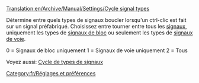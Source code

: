 [[Translation:en/Archive/Manual/Settings/Cycle signal types]]


Détermine entre quels types de signaux boucler lorsqu'un ctrl-clic est fait sur un signal préfabriqué. Choisissez entre tourner entre tous les [[fr/Manual/Signaux|signaux]], uniquement les types de [[fr/Manual/Signaux#signaux-de-blocs|signaux de bloc]] ou seulement les types de [[fr/Manual/Signaux#signaux-de-chemin|signaux de voie]].

0 = Signaux de bloc uniquement
1 = Signaux de voie uniquement
2 = Tous

Voyez aussi: [[fr/Archive/Manual/Settings/Options avancées/Construction#cycle-de-types-de-signaux|Cycle de types de signaux]]

[[Category:fr/Réglages et préférences]]